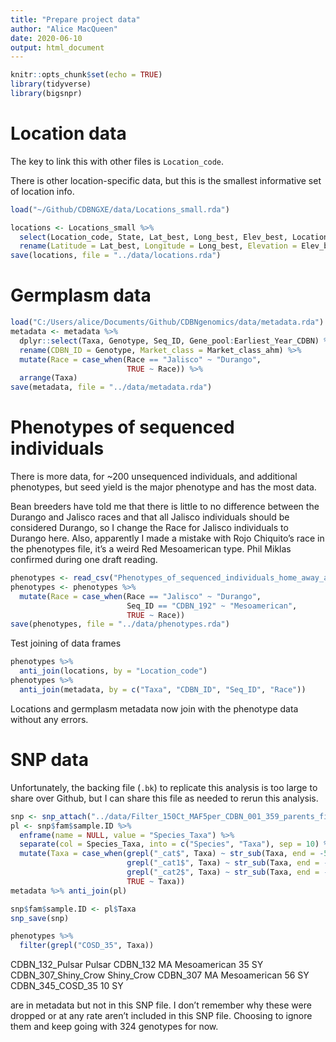 ```yaml
---
title: "Prepare project data"
author: "Alice MacQueen"
date: 2020-06-10
output: html_document
---
```


```r
knitr::opts_chunk$set(echo = TRUE)
library(tidyverse)
library(bigsnpr)
```

# Location data

The key to link this with other files is `Location_code`. 

There is other location-specific data, but this is the smallest informative set of location info.

```r
load("~/Github/CDBNGXE/data/Locations_small.rda")

locations <- Locations_small %>%
  select(Location_code, State, Lat_best, Long_best, Elev_best, Location) %>%
  rename(Latitude = Lat_best, Longitude = Long_best, Elevation = Elev_best)
save(locations, file = "../data/locations.rda")
```

# Germplasm data
```r
load("C:/Users/alice/Documents/Github/CDBNgenomics/data/metadata.rda")
metadata <- metadata %>%
  dplyr::select(Taxa, Genotype, Seq_ID, Gene_pool:Earliest_Year_CDBN) %>%
  rename(CDBN_ID = Genotype, Market_class = Market_class_ahm) %>%
  mutate(Race = case_when(Race == "Jalisco" ~ "Durango",
                          TRUE ~ Race)) %>%
  arrange(Taxa)
save(metadata, file = "../data/metadata.rda")
```

# Phenotypes of sequenced individuals

There is more data, for ~200 unsequenced individuals, and additional phenotypes, but seed yield is the major phenotype and has the most data.

Bean breeders have told me that there is little to no difference between the Durango and Jalisco races and that all Jalisco individuals should be considered Durango, so I change the Race for Jalisco individuals to Durango here.
Also, apparently I made a mistake with Rojo Chiquito's race in the phenotypes file, it's a weird Red Mesoamerican type. Phil Miklas confirmed during one draft reading.
```r
phenotypes <- read_csv("Phenotypes_of_sequenced_individuals_home_away_analysis.csv")
phenotypes <- phenotypes %>%
  mutate(Race = case_when(Race == "Jalisco" ~ "Durango",
                          Seq_ID == "CDBN_192" ~ "Mesoamerican",
                          TRUE ~ Race)) 
save(phenotypes, file = "../data/phenotypes.rda")
```

Test joining of data frames
```r
phenotypes %>%
  anti_join(locations, by = "Location_code")
phenotypes %>%
  anti_join(metadata, by = c("Taxa", "CDBN_ID", "Seq_ID", "Race"))
```

Locations and germplasm metadata now join with the phenotype data without any errors.


# SNP data

Unfortunately, the backing file (`.bk`) to replicate this analysis is too large to share over Github, but I can share this file as needed to rerun this analysis.
```r
snp <- snp_attach("../data/Filter_150Ct_MAF5per_CDBN_001_359_parents_fillin_names_QC_impute.rds")
pl <- snp$fam$sample.ID %>%
  enframe(name = NULL, value = "Species_Taxa") %>%
  separate(col = Species_Taxa, into = c("Species", "Taxa"), sep = 10) %>%
  mutate(Taxa = case_when(grepl("_cat$", Taxa) ~ str_sub(Taxa, end = -5), 
                          grepl("_cat1$", Taxa) ~ str_sub(Taxa, end = -6), 
                          grepl("_cat2$", Taxa) ~ str_sub(Taxa, end = -6), 
                          TRUE ~ Taxa)) 
metadata %>% anti_join(pl)

snp$fam$sample.ID <- pl$Taxa
snp_save(snp)

phenotypes %>%
  filter(grepl("COSD_35", Taxa))
```
CDBN_132_Pulsar	Pulsar	CDBN_132	MA	Mesoamerican	  35 SY 
CDBN_307_Shiny_Crow	Shiny_Crow	CDBN_307	MA	Mesoamerican	56 SY
CDBN_345_COSD_35    10 SY

are in metadata but not in this SNP file. I don't remember why these were dropped or at any rate aren't included in this SNP file. Choosing to ignore them and keep going with 324 genotypes for now.


